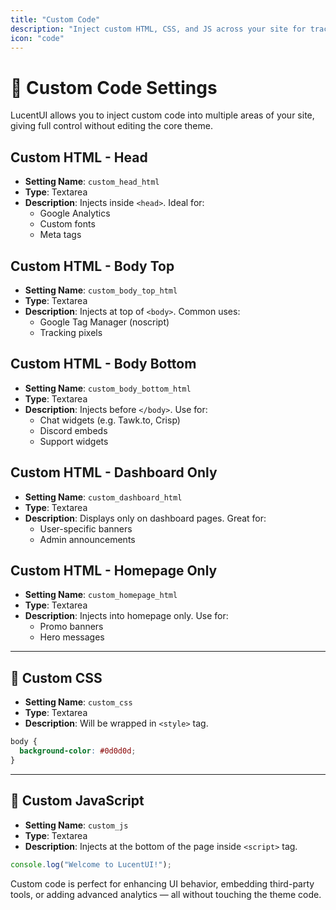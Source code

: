 ```yaml
---
title: "Custom Code"
description: "Inject custom HTML, CSS, and JS across your site for tracking, widgets, and customizations."
icon: "code"
---
```


# 🧩 Custom Code Settings

LucentUI allows you to inject custom code into multiple areas of your site, giving full control without editing the core theme.

## Custom HTML - Head

- **Setting Name**: `custom_head_html`
- **Type**: Textarea  
- **Description**: Injects inside `<head>`. Ideal for:
  - Google Analytics
  - Custom fonts
  - Meta tags

## Custom HTML - Body Top

- **Setting Name**: `custom_body_top_html`
- **Type**: Textarea  
- **Description**: Injects at top of `<body>`. Common uses:
  - Google Tag Manager (noscript)
  - Tracking pixels

## Custom HTML - Body Bottom

- **Setting Name**: `custom_body_bottom_html`
- **Type**: Textarea  
- **Description**: Injects before `</body>`. Use for:
  - Chat widgets (e.g. Tawk.to, Crisp)
  - Discord embeds
  - Support widgets

## Custom HTML - Dashboard Only

- **Setting Name**: `custom_dashboard_html`
- **Type**: Textarea  
- **Description**: Displays only on dashboard pages. Great for:
  - User-specific banners
  - Admin announcements

## Custom HTML - Homepage Only

- **Setting Name**: `custom_homepage_html`
- **Type**: Textarea  
- **Description**: Injects into homepage only. Use for:
  - Promo banners
  - Hero messages

---

## 🎨 Custom CSS

- **Setting Name**: `custom_css`
- **Type**: Textarea  
- **Description**: Will be wrapped in `<style>` tag.

```css
body {
  background-color: #0d0d0d;
}
````

---

## 🔧 Custom JavaScript

* **Setting Name**: `custom_js`
* **Type**: Textarea
* **Description**: Injects at the bottom of the page inside `<script>` tag.

```js
console.log("Welcome to LucentUI!");
```

<Info>
Custom code is perfect for enhancing UI behavior, embedding third-party tools, or adding advanced analytics — all without touching the theme code.
</Info>
